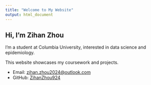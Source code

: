 ```yaml
---
title: "Welcome to My Website"
output: html_document
---
```


## Hi, I'm Zihan Zhou 

I'm a student at Columbia University, interested in data science and epidemiology.

This website showcases my coursework and projects.

- Email: [zihan.zhou2024@outlook.com](mailto:zihan.zhou2024@outlook.com)
- GitHub: [ZihanZhou924](https://github.com/ZihanZhou924)
